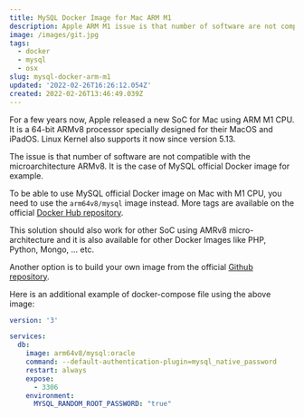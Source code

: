```yaml
---
title: MySQL Docker Image for Mac ARM M1
description: Apple ARM M1 issue is that number of software are not compatible with the microarchitecture ARMv8 like MySQL official Docker image for example. Here a solution.
image: /images/git.jpg
tags:
  - docker
  - mysql
  - osx
slug: mysql-docker-arm-m1
updated: '2022-02-26T16:26:12.054Z'
created: 2022-02-26T13:46:49.039Z
---
```


For a few years now, Apple released a new SoC for Mac using ARM M1 CPU. It is a 64-bit ARMv8 processor specially designed for their MacOS and iPadOS. Linux Kernel also supports it now since version 5.13.

The issue is that number of software are not compatible with the microarchitecture ARMv8. It is the case of MySQL official Docker image for example.

To be able to use MySQL official Docker image on Mac with M1 CPU, you need to use the `arm64v8/mysql` image instead. More tags are available on the official [Docker Hub repository](https://hub.docker.com/r/arm64v8/mysql/tags).

This solution should also work for other SoC using AMRv8 micro-architecture and it is also available for other Docker Images like PHP, Python, Mongo, ... etc.

Another option is to build your own image from the official [Github repository](https://github.com/docker-library/mysql/tree/master).

Here is an additional example of docker-compose file using the above image:

```yaml:docker-compose.yml
version: '3'

services:
  db:
    image: arm64v8/mysql:oracle
    command: --default-authentication-plugin=mysql_native_password
    restart: always
    expose:
      - 3306
    environment:
      MYSQL_RANDOM_ROOT_PASSWORD: "true"
```
